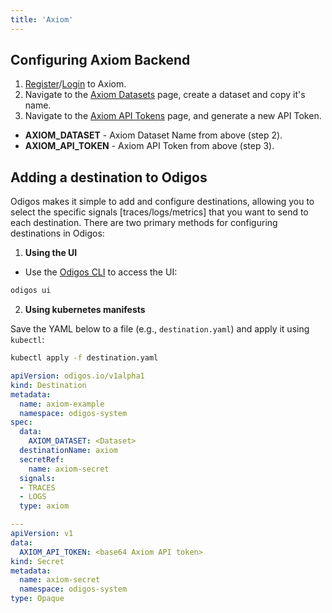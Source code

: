 ---
title: 'Axiom'
---

## Configuring Axiom Backend

1. [Register](https://app.axiom.co/register)/[Login](https://app.axiom.co/login) to Axiom.
2. Navigate to the [Axiom Datasets](https://app.axiom.co/settings/datasets) page, create a dataset and copy it's name.
3. Navigate to the [Axiom API Tokens](https://app.axiom.co/settings/api-tokens) page, and generate a new API Token.

- **AXIOM_DATASET** - Axiom Dataset Name from above (step 2).
- **AXIOM_API_TOKEN** - Axiom API Token from above (step 3).

## Adding a destination to Odigos

Odigos makes it simple to add and configure destinations, allowing you to select the specific signals [traces/logs/metrics] that you want to send to each destination. There are two primary methods for configuring destinations in Odigos:

1. **Using the UI**

- Use the [Odigos CLI](https://docs.odigos.io/cli/odigos_ui) to access the UI:

```bash
odigos ui
```


2. **Using kubernetes manifests**

Save the YAML below to a file (e.g., `destination.yaml`) and apply it using `kubectl`:

```bash
kubectl apply -f destination.yaml
```


```yaml
apiVersion: odigos.io/v1alpha1
kind: Destination
metadata:
  name: axiom-example
  namespace: odigos-system
spec:
  data:
    AXIOM_DATASET: <Dataset>
  destinationName: axiom
  secretRef:
    name: axiom-secret
  signals:
  - TRACES
  - LOGS
  type: axiom

---
apiVersion: v1
data:
  AXIOM_API_TOKEN: <base64 Axiom API token>
kind: Secret
metadata:
  name: axiom-secret
  namespace: odigos-system
type: Opaque
```